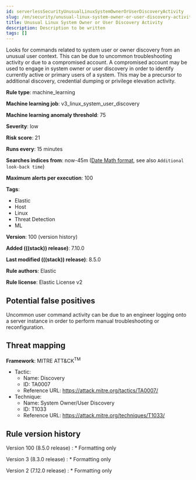 ```yaml
---
id: serverlessSecurityUnusualLinuxSystemOwnerOrUserDiscoveryActivity
slug: /en/security/unusual-linux-system-owner-or-user-discovery-activity
title: Unusual Linux System Owner or User Discovery Activity
description: Description to be written
tags: []
---
```


<div id="unusual-linux-system-owner-or-user-discovery-activity"></div>

Looks for commands related to system user or owner discovery from an unusual user context. This can be due to uncommon troubleshooting activity or due to a compromised account. A compromised account may be used to engage in system owner or user discovery in order to identify currently active or primary users of a system. This may be a precursor to additional discovery, credential dumping or privilege elevation activity.

**Rule type**: machine_learning

**Machine learning job**: v3_linux_system_user_discovery

**Machine learning anomaly threshold**: 75

**Severity**: low

**Risk score**: 21

**Runs every**: 15 minutes

**Searches indices from**: now-45m ([Date Math format](((ref))/common-options.html#date-math), see also <DocLink id="serverlessSecurityRulesUiCreate" section="set-the-rules-schedule">`Additional look-back time`</DocLink>)

**Maximum alerts per execution**: 100

**Tags**:

* Elastic
* Host
* Linux
* Threat Detection
* ML

**Version**: 100 (<DocLink id="serverlessSecurityUnusualLinuxSystemOwnerOrUserDiscoveryActivity" section="rule-version-history">version history</DocLink>)

**Added (((stack)) release)**: 7.10.0

**Last modified (((stack)) release)**: 8.5.0

**Rule authors**: Elastic

**Rule license**: Elastic License v2

## Potential false positives

Uncommon user command activity can be due to an engineer logging onto a server instance in order to perform manual troubleshooting or reconfiguration.
## Threat mapping

**Framework**: MITRE ATT&CK<sup>TM</sup>

* Tactic:
    * Name: Discovery
    * ID: TA0007
    * Reference URL: https://attack.mitre.org/tactics/TA0007/
* Technique:
    * Name: System Owner/User Discovery
    * ID: T1033
    * Reference URL: https://attack.mitre.org/techniques/T1033/

<div id="unusual-linux-system-owner-or-user-discovery-activity-history"></div>

## Rule version history

Version 100 (8.5.0 release) 
    : * Formatting only

Version 3 (8.3.0 release) 
    : * Formatting only

Version 2 (7.12.0 release) 
    : * Formatting only


